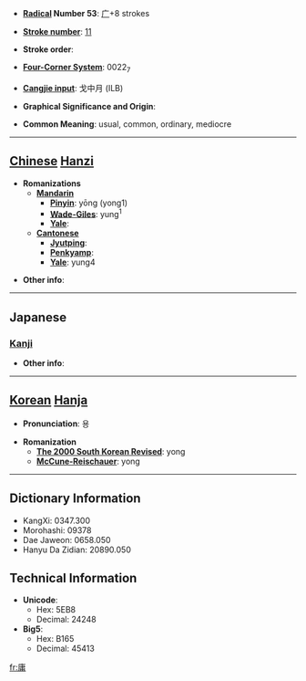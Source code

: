 * '''[[Wiktionary:Chinese radical index| Radical]] Number 53''': [[Wiktionary:Chinese radical index 广|广]]+8 strokes

* '''[[Wiktionary:Chinese total strokes index|Stroke number]]''': [[Wiktionary:Chinese total strokes index 11|11]]

* '''Stroke order''': 

* '''[[Wiktionary:Chinese four corner index|Four-Corner System]]''': 0022<sub>7</sub>

* '''[[Wiktionary:Chinese Cangjie index|Cangjie input]]''': 戈中月 (ILB)

* '''Graphical Significance and Origin''': 

* '''Common Meaning''': usual, common, ordinary, mediocre

----

== [[Chinese]] [[Hanzi]] ==

* '''Romanizations'''
** '''[[Mandarin]]'''
*** '''[[Pinyin]]''': yōng (yong1)
*** '''[[Wade-Giles]]''': yung<sup>1</sup>
*** '''[[Yale]]''': 
** '''[[Cantonese]]'''
*** '''[[Jyutping]]''':
*** '''[[Penkyamp]]''': 
*** '''[[Yale]]''': yung4

* '''Other info''': 

----

==Japanese==
===[[Kanji]]===
{{kanji|on readings=[[よう]] (yō)
|kun readings=[[もちいる]] (mochiiru), [[つね]] (tsune), [[あに]] (ani)
}}

* '''Other info''':  

----

== [[Korean]] [[Hanja]] ==

* '''Pronunciation''': 용

* '''Romanization'''
** '''[[The 2000 South Korean Revised Romanization|The 2000 South Korean Revised]]''': yong
** '''[[McCune-Reischauer]]''': yong

----

== Dictionary Information ==

* KangXi: 0347.300
* Morohashi: 09378
* Dae Jaweon: 0658.050
* Hanyu Da Zidian: 20890.050

== Technical Information ==

* '''Unicode''':
** Hex: 5EB8
** Decimal: 24248
* '''Big5''':
** Hex: B165
** Decimal: 45413

[[fr:庸]]
